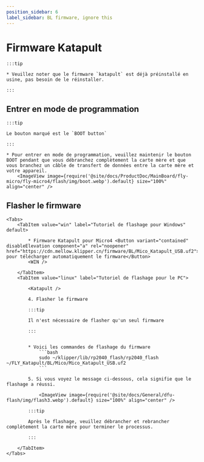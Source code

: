 ```yaml
---
position_sidebar: 6
label_sidebar: BL firmware, ignore this
---
```







# Firmware Katapult

    :::tip

    * Veuillez noter que le firmware `katapult` est déjà préinstallé en usine, pas besoin de le réinstaller.

    :::

## Entrer en mode de programmation

    :::tip

    Le bouton marqué est le `BOOT button`

    :::

    * Pour entrer en mode de programmation, veuillez maintenir le bouton BOOT pendant que vous débranchez complètement la carte mère et que vous branchez un câble de transfert de données entre la carte mère et votre appareil.
        <ImageView image={require('@site/docs/ProductDoc/MainBoard/fly-micro/fly-micro4/flash/img/boot.webp').default} size="100%" align="center" />

## Flasher le firmware
    <Tabs>
        <TabItem value="win" label="Tutoriel de flashage pour Windows" default>

            * Firmware Katapult pour Micro4 <Button variant="contained" disableElevation component="a" rel="noopener" href="https://cdn.mellow.klipper.cn/firmware/BL/Mico_Katapult_USB.uf2">Cliquez pour télécharger automatiquement le firmware</Button>
            <WIN />
            
        </TabItem>
        <TabItem value="linux" label="Tutoriel de flashage pour le PC">

            <Katapult />

            4. Flasher le firmware

            :::tip

            Il n'est nécessaire de flasher qu'un seul firmware

            :::


            * Voici les commandes de flashage du firmware
                ```bash
                sudo ~/klipper/lib/rp2040_flash/rp2040_flash ~/FLY_Katapult/BL/Mico/Mico_Katapult_USB.uf2
                ```

            5. Si vous voyez le message ci-dessous, cela signifie que le flashage a réussi.

                <ImageView image={require('@site/docs/General/dfu-flash/img/flash3.webp').default} size="100%" align="center" />

            :::tip

            Après le flashage, veuillez débrancher et rebrancher complètement la carte mère pour terminer le processus.

            :::

        </TabItem>
    </Tabs>
